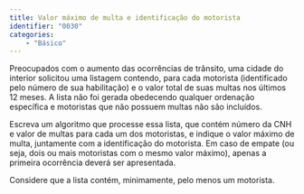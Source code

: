 ```yaml
---
title: Valor máximo de multa e identificação do motorista
identifier: "0030"
categories:
    - "Básico"
---
```


::: {.exercicio .avalia-algoritmo}
Preocupados com o aumento das ocorrências de trânsito, uma cidade do interior solicitou uma listagem contendo, para cada motorista (identificado pelo número de sua habilitação) e o valor total de suas multas nos últimos 12\ meses. A lista não foi gerada obedecendo qualquer ordenação específica e motoristas que não possuem multas não são incluídos.

Escreva um algoritmo que processe essa lista, que contém número da CNH e valor de multas para cada um dos motoristas, e indique o valor máximo de multa, juntamente com a identificação do motorista. Em caso de empate (ou seja, dois ou mais motoristas com o mesmo valor máximo), apenas a primeira ocorrência deverá ser apresentada.

Considere que a lista contém, minimamente, pelo menos um motorista.

<!-- @sol-0030 -->
:::